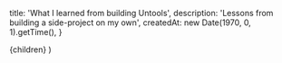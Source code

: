 
  title: 'What I learned from building Untools',
  description: 'Lessons from building a side-project on my own',
  createdAt: new Date(1970, 0, 1).getTime(),
}

  <ArticleLayout meta={meta}>{children}</ArticleLayout>
)
